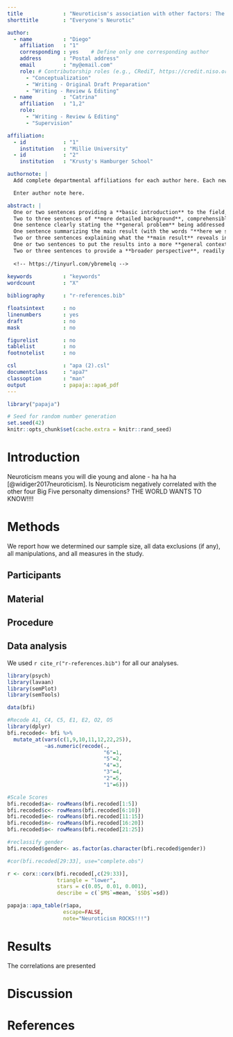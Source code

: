 ```yaml
---
title             : "Neuroticism's association with other factors: The revenge"
shorttitle        : "Everyone's Neurotic"

author: 
  - name          : "Diego"
    affiliation   : "1"
    corresponding : yes    # Define only one corresponding author
    address       : "Postal address"
    email         : "my@email.com"
    role: # Contributorship roles (e.g., CRediT, https://credit.niso.org/)
      - "Conceptualization"
      - "Writing - Original Draft Preparation"
      - "Writing - Review & Editing"
  - name          : "Catrina"
    affiliation   : "1,2"
    role:
      - "Writing - Review & Editing"
      - "Supervision"

affiliation:
  - id            : "1"
    institution   : "Millie University"
  - id            : "2"
    institution   : "Krusty's Hamburger School"

authornote: |
  Add complete departmental affiliations for each author here. Each new line herein must be indented, like this line.

  Enter author note here.

abstract: |
  One or two sentences providing a **basic introduction** to the field,  comprehensible to a scientist in any discipline.
  Two to three sentences of **more detailed background**, comprehensible  to scientists in related disciplines.
  One sentence clearly stating the **general problem** being addressed by  this particular study.
  One sentence summarizing the main result (with the words "**here we show**" or their equivalent).
  Two or three sentences explaining what the **main result** reveals in direct comparison to what was thought to be the case previously, or how the  main result adds to previous knowledge.
  One or two sentences to put the results into a more **general context**.
  Two or three sentences to provide a **broader perspective**, readily comprehensible to a scientist in any discipline.
  
  <!-- https://tinyurl.com/ybremelq -->
  
keywords          : "keywords"
wordcount         : "X"

bibliography      : "r-references.bib"

floatsintext      : no
linenumbers       : yes
draft             : no
mask              : no

figurelist        : no
tablelist         : no
footnotelist      : no

csl               : "apa (2).csl"
documentclass     : "apa7"
classoption       : "man"
output            : papaja::apa6_pdf
---
```


```r
library("papaja")

```

```r
# Seed for random number generation
set.seed(42)
knitr::opts_chunk$set(cache.extra = knitr::rand_seed)
```

# Introduction

Neuroticism means you will die young and alone - ha ha ha [@widiger2017neuroticism]. Is Neuroticism negatively correlated with the other four Big Five personalty dimensions? THE WORLD WANTS TO KNOW!!!!

# Methods
We report how we determined our sample size, all data exclusions (if any), all manipulations, and all measures in the study. <!-- 21-word solution (Simmons, Nelson & Simonsohn, 2012; retrieved from http://ssrn.com/abstract=2160588) -->

## Participants

## Material

## Procedure

## Data analysis
We used `r cite_r("r-references.bib")` for all our analyses.

```r
library(psych)
library(lavaan)
library(semPlot)
library(semTools)

data(bfi)

#Recode A1, C4, C5, E1, E2, O2, O5
library(dplyr)
bfi.recoded<- bfi %>% 
  mutate_at(vars(c(1,9,10,11,12,22,25)), 
            ~as.numeric(recode(.,
                               "6"=1,
                               "5"=2, 
                               "4"=3,
                               "3"=4,
                               "2"=5,
                               "1"=6))) 

#Scale Scores
bfi.recoded$a<- rowMeans(bfi.recoded[1:5])
bfi.recoded$c<- rowMeans(bfi.recoded[6:10])
bfi.recoded$e<- rowMeans(bfi.recoded[11:15])
bfi.recoded$n<- rowMeans(bfi.recoded[16:20])
bfi.recoded$o<- rowMeans(bfi.recoded[21:25])

#reclassify gender
bfi.recoded$gender<- as.factor(as.character(bfi.recoded$gender))

```

```r
#cor(bfi.recoded[29:33], use="complete.obs")

r <- corx::corx(bfi.recoded[,c(29:33)],
                triangle = "lower",
                stars = c(0.05, 0.01, 0.001),
                describe = c(`$M$`=mean, `$SD$`=sd))

papaja::apa_table(r$apa,
                  escape=FALSE,
                  note="Neuroticism ROCKS!!!")
```

# Results

The correlations are presented 

# Discussion


\newpage

# References

::: {#refs custom-style="Bibliography"}
:::
